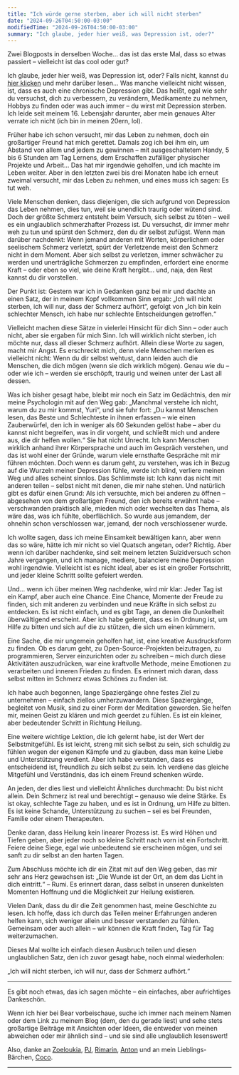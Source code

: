```yaml
---
title: "Ich würde gerne sterben, aber ich will nicht sterben"
date: "2024-09-26T04:50:00-03:00"
modifiedTime: "2024-09-26T04:50:00-03:00"
summary: "Ich glaube, jeder hier weiß, was Depression ist, oder?"
---
```


Zwei Blogposts in derselben Woche… das ist das erste Mal, dass so etwas passiert – vielleicht ist das cool oder gut?

Ich glaube, jeder hier weiß, was Depression ist, oder? Falls nicht, kannst du [hier klicken](https://duckduckgo.com/?q=depression+mood) und mehr darüber lesen… Was manche vielleicht nicht wissen, ist, dass es auch eine chronische Depression gibt. Das heißt, egal wie sehr du versuchst, dich zu verbessern, zu verändern, Medikamente zu nehmen, Hobbys zu finden oder was auch immer – du wirst mit Depression sterben. Ich leide seit meinem 16. Lebensjahr darunter, aber mein genaues Alter verrate ich nicht (ich bin in meinen 20ern, lol).

Früher habe ich schon versucht, mir das Leben zu nehmen, doch ein großartiger Freund hat mich gerettet. Damals zog ich bei ihm ein, um Abstand von allem und jedem zu gewinnen – mit ausgeschaltetem Handy, 5 bis 6 Stunden am Tag Lernens, dem Erschaffen zufälliger physischer Projekte und Arbeit… Das hat mir irgendwie geholfen, und ich machte im Leben weiter. Aber in den letzten zwei bis drei Monaten habe ich erneut zweimal versucht, mir das Leben zu nehmen, und eines muss ich sagen: Es tut weh.

Viele Menschen denken, dass diejenigen, die sich aufgrund von Depression das Leben nehmen, dies tun, weil sie unendlich traurig oder wütend sind. Doch der größte Schmerz entsteht beim Versuch, sich selbst zu töten – weil es ein unglaublich schmerzhafter Prozess ist. Du versuchst, dir immer mehr weh zu tun und spürst den Schmerz, den du dir selbst zufügst. Wenn man darüber nachdenkt: Wenn jemand anderen mit Worten, körperlichem oder seelischem Schmerz verletzt, spürt der Verletzende meist den Schmerz nicht in dem Moment. Aber sich selbst zu verletzen, immer schwächer zu werden und unerträgliche Schmerzen zu empfinden, erfordert eine enorme Kraft – oder eben so viel, wie deine Kraft hergibt… und, naja, den Rest kannst du dir vorstellen.

Der Punkt ist: Gestern war ich in Gedanken ganz bei mir und dachte an einen Satz, der in meinem Kopf vollkommen Sinn ergab: „Ich will nicht sterben, ich will nur, dass der Schmerz aufhört“, gefolgt von „Ich bin kein schlechter Mensch, ich habe nur schlechte Entscheidungen getroffen.“

Vielleicht machen diese Sätze in vielerlei Hinsicht für dich Sinn – oder auch nicht, aber sie ergaben für mich Sinn. Ich will wirklich nicht sterben, ich möchte nur, dass all dieser Schmerz aufhört. Allein diese Worte zu sagen, macht mir Angst. Es erschreckt mich, denn viele Menschen merken es vielleicht nicht: Wenn du dir selbst wehtust, dann leiden auch die Menschen, die dich mögen (wenn sie dich wirklich mögen). Genau wie du – oder wie ich – werden sie erschöpft, traurig und weinen unter der Last all dessen.

Was ich bisher gesagt habe, bleibt mir noch ein Satz im Gedächtnis, den mir meine Psychologin mit auf den Weg gab: „Manchmal verstehe ich nicht, warum du zu mir kommst, Yuri“, und sie fuhr fort: „Du kannst Menschen lesen, das Beste und Schlechteste in ihnen erfassen – wie einen Zauberwürfel, den ich in weniger als 60 Sekunden gelöst habe – aber du kannst nicht begreifen, was in dir vorgeht, und schließt mich und andere aus, die dir helfen wollen.“ Sie hat nicht Unrecht. Ich kann Menschen wirklich anhand ihrer Körpersprache und auch im Gespräch verstehen, und das ist wohl einer der Gründe, warum viele ernsthafte Gespräche mit mir führen möchten. Doch wenn es darum geht, zu verstehen, was ich in Bezug auf die Wurzeln meiner Depression fühle, werde ich blind, verliere meinen Weg und alles scheint sinnlos. Das Schlimmste ist: Ich kann das nicht mit anderen teilen – selbst nicht mit denen, die mir nahe stehen. Und natürlich gibt es dafür einen Grund: Als ich versuchte, mich bei anderen zu öffnen – abgesehen von dem großartigen Freund, den ich bereits erwähnt habe – verschwanden praktisch alle, mieden mich oder wechselten das Thema, als wäre das, was ich fühlte, oberflächlich. So wurde aus jemandem, der ohnehin schon verschlossen war, jemand, der noch verschlossener wurde.

Ich wollte sagen, dass ich meine Einsamkeit bewältigen kann, aber wenn das so wäre, hätte ich mir nicht so viel Quatsch angetan, oder? Richtig. Aber wenn ich darüber nachdenke, sind seit meinem letzten Suizidversuch schon Jahre vergangen, und ich manage, mediere, balanciere meine Depression wohl irgendwie. Vielleicht ist es nicht ideal, aber es ist ein großer Fortschritt, und jeder kleine Schritt sollte gefeiert werden.

Und… wenn ich über meinen Weg nachdenke, wird mir klar: Jeder Tag ist ein Kampf, aber auch eine Chance. Eine Chance, Momente der Freude zu finden, sich mit anderen zu verbinden und neue Kräfte in sich selbst zu entdecken. Es ist nicht einfach, und es gibt Tage, an denen die Dunkelheit überwältigend erscheint. Aber ich habe gelernt, dass es in Ordnung ist, um Hilfe zu bitten und sich auf die zu stützen, die sich um einen kümmern.

Eine Sache, die mir ungemein geholfen hat, ist, eine kreative Ausdrucksform zu finden. Ob es darum geht, zu Open-Source-Projekten beizutragen, zu programmieren, Server einzurichten oder zu schreiben – mich durch diese Aktivitäten auszudrücken, war eine kraftvolle Methode, meine Emotionen zu verarbeiten und inneren Frieden zu finden. Es erinnert mich daran, dass selbst mitten im Schmerz etwas Schönes zu finden ist.

Ich habe auch begonnen, lange Spaziergänge ohne festes Ziel zu unternehmen – einfach ziellos umherzuwandern. Diese Spaziergänge, begleitet von Musik, sind zu einer Form der Meditation geworden. Sie helfen mir, meinen Geist zu klären und mich geerdet zu fühlen. Es ist ein kleiner, aber bedeutender Schritt in Richtung Heilung.

Eine weitere wichtige Lektion, die ich gelernt habe, ist der Wert der Selbstmitgefühl. Es ist leicht, streng mit sich selbst zu sein, sich schuldig zu fühlen wegen der eigenen Kämpfe und zu glauben, dass man keine Liebe und Unterstützung verdient. Aber ich habe verstanden, dass es entscheidend ist, freundlich zu sich selbst zu sein. Ich verdiene das gleiche Mitgefühl und Verständnis, das ich einem Freund schenken würde.

An jeden, der dies liest und vielleicht Ähnliches durchmacht: Du bist nicht allein. Dein Schmerz ist real und berechtigt – genauso wie deine Stärke. Es ist okay, schlechte Tage zu haben, und es ist in Ordnung, um Hilfe zu bitten. Es ist keine Schande, Unterstützung zu suchen – sei es bei Freunden, Familie oder einem Therapeuten.

Denke daran, dass Heilung kein linearer Prozess ist. Es wird Höhen und Tiefen geben, aber jeder noch so kleine Schritt nach vorn ist ein Fortschritt. Feiere deine Siege, egal wie unbedeutend sie erscheinen mögen, und sei sanft zu dir selbst an den harten Tagen.

Zum Abschluss möchte ich dir ein Zitat mit auf den Weg geben, das mir sehr ans Herz gewachsen ist: „Die Wunde ist der Ort, an dem das Licht in dich eintritt.“ – Rumi. Es erinnert daran, dass selbst in unseren dunkelsten Momenten Hoffnung und die Möglichkeit zur Heilung existieren.

Vielen Dank, dass du dir die Zeit genommen hast, meine Geschichte zu lesen. Ich hoffe, dass ich durch das Teilen meiner Erfahrungen anderen helfen kann, sich weniger allein und besser verstanden zu fühlen. Gemeinsam oder auch allein – wir können die Kraft finden, Tag für Tag weiterzumachen.

Dieses Mal wollte ich einfach diesen Ausbruch teilen und diesen unglaublichen Satz, den ich zuvor gesagt habe, noch einmal wiederholen:

„Ich will nicht sterben, ich will nur, dass der Schmerz aufhört.“

---

Es gibt noch etwas, das ich sagen möchte – ein einfaches, aber aufrichtiges Dankeschön.

Wenn ich hier bei Bear vorbeischaue, suche ich immer nach meinem Namen oder dem Link zu meinem Blog (dem, den du gerade liest) und sehe stets großartige Beiträge mit Ansichten oder Ideen, die entweder von meinen abweichen oder mir ähnlich sind – und sie sind alle unglaublich lesenswert!

Also, danke an [Zoeloukia](https://zoeloukia.bearblog.dev/were-just-as-wonderful-as-we-always-were), [PJ](https://pj.bearblog.dev/it-doesnt-have-to-be-one-or-the-other), [Rimarin](https://rimarin.bearblog.dev/links), [Anton](https://anton.earth/social-media-crisis) und an mein Lieblings-Bärchen, [Coco](https://coco-fraise.bearblog.dev/on-having-outgrown-a-city).

---